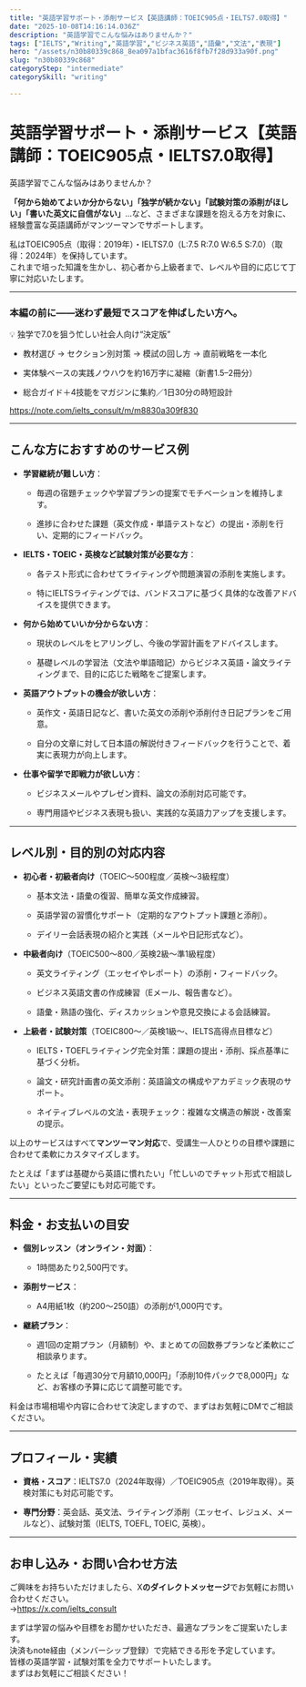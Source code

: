 ```yaml
---
title: "英語学習サポート・添削サービス【英語講師：TOEIC905点・IELTS7.0取得】"
date: "2025-10-08T14:16:14.036Z"
description: "英語学習でこんな悩みはありませんか？"
tags: ["IELTS","Writing","英語学習","ビジネス英語","語彙","文法","表現"]
hero: "/assets/n30b80339c868_8ea097a1bfac3616f8fb7f28d933a90f.png"
slug: "n30b80339c868"
categoryStep: "intermediate"
categorySkill: "writing"

---
```




<h1>英語学習サポート・添削サービス【英語講師：TOEIC905点・IELTS7.0取得】</h1>
<figure name="d4c4707c-7dfe-4eb3-acc9-05735f4e38a7"><OptimizedImage
  src="/assets/n30b80339c868_8ea097a1bfac3616f8fb7f28d933a90f.png"
/><figcaption></figcaption></figure><figure name="48eb2877-6908-44df-a33b-e247e16ccc74" id="48eb2877-6908-44df-a33b-e247e16ccc74"><OptimizedImage
  src="/assets/n30b80339c868_1752553147-jf9uiR1Sl4ZboKxydDPJpI8h.png"
  width={620}
  height={342}
/><figcaption></figcaption></figure><p name="d9243079-e0f4-4cd2-8973-1d63d3f6ba55" id="d9243079-e0f4-4cd2-8973-1d63d3f6ba55">英語学習でこんな悩みはありませんか？</p><p name="4732d4cb-2863-4ae5-aacc-851a3ad26bbf" id="4732d4cb-2863-4ae5-aacc-851a3ad26bbf"><strong>「何から始めてよいか分からない」「独学が続かない」「試験対策の添削がほしい」「書いた英文に自信がない」</strong>…など、さまざまな課題を抱える方を対象に、経験豊富な英語講師がマンツーマンでサポートします。</p><p name="fe9a588a-38b2-430a-af94-2564f7dce7fb" id="fe9a588a-38b2-430a-af94-2564f7dce7fb">私はTOEIC905点（取得：2019年）・IELTS7.0（L:7.5 R:7.0 W:6.5 S:7.0）（取得：2024年）を保持しています。<br />これまで培った知識を生かし、初心者から上級者まで、レベルや目的に応じて丁寧に対応いたします。</p><hr /><h3 name="8ae109c7-54c8-4e57-ac78-f2d52ac93b37" id="8ae109c7-54c8-4e57-ac78-f2d52ac93b37">本編の前に——迷わず最短でスコアを伸ばしたい方へ。</h3><p name="a7b1d2d4-95a2-4feb-9b88-36328a857e24" id="a7b1d2d4-95a2-4feb-9b88-36328a857e24">💡 独学で7.0を狙う忙しい社会人向け“決定版”</p><ul name="29d0d64c-91fd-46bb-b62c-27fac31991d5" id="29d0d64c-91fd-46bb-b62c-27fac31991d5"><li><p name="e495319e-7a60-4680-a6c2-18998ac005a9" id="e495319e-7a60-4680-a6c2-18998ac005a9">教材選び → セクション別対策 → 模試の回し方 → 直前戦略を一本化</p></li><li><p name="0d2cbf7a-4ce3-466a-89b3-bbc2b79fe6ae" id="0d2cbf7a-4ce3-466a-89b3-bbc2b79fe6ae">実体験ベースの実践ノウハウを約16万字に凝縮（新書1.5–2冊分）</p></li><li><p name="be793e33-fd54-4537-877b-9cdd8d7cfe49" id="be793e33-fd54-4537-877b-9cdd8d7cfe49">総合ガイド＋4技能をマガジンに集約／1日30分の時短設計</p></li></ul><p name="d5cb22ae-904e-478d-998f-bc3dec3c7309"><a href="https://note.com/ielts_consult/m/m8830a309f830">https://note.com/ielts_consult/m/m8830a309f830</a></p><hr /><h2 name="cbea22f0-4fab-42ce-a64b-75e1fecf8586" id="cbea22f0-4fab-42ce-a64b-75e1fecf8586">こんな方におすすめのサービス例</h2><figure name="5db5befc-7edc-40e1-9006-85dd5c97277c" id="5db5befc-7edc-40e1-9006-85dd5c97277c"><OptimizedImage
  src="/assets/n30b80339c868_1752553177-IrEqWA4DUcx6nsbekHhPFtj8.png"
  width={620}
  height={349}
/><figcaption></figcaption></figure><ul name="ef8f7ffa-1727-4063-8e9b-6c474cb90db3" id="ef8f7ffa-1727-4063-8e9b-6c474cb90db3"><li><p name="4df9372b-3113-41fd-8fd4-fbca4cabbe75" id="4df9372b-3113-41fd-8fd4-fbca4cabbe75"><strong>学習継続が難しい方</strong>：</p><ul name="d8d0dd78-4457-4435-bdbe-cec3611c8b56" id="d8d0dd78-4457-4435-bdbe-cec3611c8b56"><li><p name="8df7e255-a66e-405a-8df6-83a720a1516c" id="8df7e255-a66e-405a-8df6-83a720a1516c">毎週の宿題チェックや学習プランの提案でモチベーションを維持します。</p></li><li><p name="fc3d6d4c-b9a8-4b21-84e3-55c5bddb923d" id="fc3d6d4c-b9a8-4b21-84e3-55c5bddb923d">進捗に合わせた課題（英文作成・単語テストなど）の提出・添削を行い、定期的にフィードバック。</p></li></ul></li><li><p name="510df2d2-7d98-4d99-bdc9-33a30efc70b4" id="510df2d2-7d98-4d99-bdc9-33a30efc70b4"><strong>IELTS・TOEIC・英検など試験対策が必要な方</strong>：</p><ul name="88001899-5b88-4e40-a272-1cc896aa3018" id="88001899-5b88-4e40-a272-1cc896aa3018"><li><p name="cb1c24be-b08f-4301-93d5-da125b84048e" id="cb1c24be-b08f-4301-93d5-da125b84048e">各テスト形式に合わせてライティングや問題演習の添削を実施します。</p></li><li><p name="04b567e8-b16e-47ed-bb6a-d041e08bbef2" id="04b567e8-b16e-47ed-bb6a-d041e08bbef2">特にIELTSライティングでは、バンドスコアに基づく具体的な改善アドバイスを提供できます。</p></li></ul></li><li><p name="a4dbbbb8-327b-4e5e-a1fc-24d181664192" id="a4dbbbb8-327b-4e5e-a1fc-24d181664192"><strong>何から始めていいか分からない方</strong>：</p><ul name="14224608-cbbf-4f19-a5d2-4f68694f5b9b" id="14224608-cbbf-4f19-a5d2-4f68694f5b9b"><li><p name="19fde3a0-4fb7-4004-bf49-ffea635c2369" id="19fde3a0-4fb7-4004-bf49-ffea635c2369">現状のレベルをヒアリングし、今後の学習計画をアドバイスします。</p></li><li><p name="10fa1b52-cfca-46e8-9620-b4d13537ec85" id="10fa1b52-cfca-46e8-9620-b4d13537ec85">基礎レベルの学習法（文法や単語暗記）からビジネス英語・論文ライティングまで、目的に応じた戦略をご提案します。</p></li></ul></li><li><p name="e8c30f28-929a-48b1-9997-903831931945" id="e8c30f28-929a-48b1-9997-903831931945"><strong>英語アウトプットの機会が欲しい方</strong>：</p><ul name="d73b0bb5-eac2-4814-8515-77761de15483" id="d73b0bb5-eac2-4814-8515-77761de15483"><li><p name="66babd25-d360-4495-80f0-8978b84c2a42" id="66babd25-d360-4495-80f0-8978b84c2a42">英作文・英語日記など、書いた英文の添削や添削付き日記プランをご用意。</p></li><li><p name="77ade3ee-3931-4cd5-ad10-65768996927c" id="77ade3ee-3931-4cd5-ad10-65768996927c">自分の文章に対して日本語の解説付きフィードバックを行うことで、着実に表現力が向上します。</p></li></ul></li><li><p name="4b477f9c-87f5-4b9e-8fe6-ea71da93eb75" id="4b477f9c-87f5-4b9e-8fe6-ea71da93eb75"><strong>仕事や留学で即戦力が欲しい方</strong>：</p><ul name="e622716a-f0fd-4143-a0d1-b33377af37ec" id="e622716a-f0fd-4143-a0d1-b33377af37ec"><li><p name="0ea136fc-4d59-498f-8ba6-269ded2edaf7" id="0ea136fc-4d59-498f-8ba6-269ded2edaf7">ビジネスメールやプレゼン資料、論文の添削対応可能です。</p></li><li><p name="71812a81-6def-49b4-af13-b3face0563b0" id="71812a81-6def-49b4-af13-b3face0563b0">専門用語やビジネス表現も扱い、実践的な英語力アップを支援します。</p></li></ul></li></ul><hr /><h2 name="b9ec3469-7919-43af-8ac9-365dac990923" id="b9ec3469-7919-43af-8ac9-365dac990923">レベル別・目的別の対応内容</h2><figure name="46c4be4a-8f51-42ad-8752-e55ec152b6a3" id="46c4be4a-8f51-42ad-8752-e55ec152b6a3"><OptimizedImage
  src="/assets/n30b80339c868_1752553199-PX8gb79klDJWuEjm3Uc2Vw6S.png"
  width={620}
  height={360}
/><figcaption></figcaption></figure><ul name="2dbd079f-c273-4127-95b2-1662ee005e34" id="2dbd079f-c273-4127-95b2-1662ee005e34"><li><p name="7be6736c-13cf-41c3-91c9-f1e81abef2ba" id="7be6736c-13cf-41c3-91c9-f1e81abef2ba"><strong>初心者・初級者向け</strong>（TOEIC～500程度／英検～3級程度）</p><ul name="e35dd5b0-d68e-4ac3-b83e-9f8b289298dd" id="e35dd5b0-d68e-4ac3-b83e-9f8b289298dd"><li><p name="eea73f22-b62a-4224-a8d4-d732386ecc0c" id="eea73f22-b62a-4224-a8d4-d732386ecc0c">基本文法・語彙の復習、簡単な英文作成練習。</p></li><li><p name="51a9510c-7bdc-4c31-9c68-d643e611bb01" id="51a9510c-7bdc-4c31-9c68-d643e611bb01">英語学習の習慣化サポート（定期的なアウトプット課題と添削）。</p></li><li><p name="e93bbbcb-bf56-4f34-b411-7b8278ca80bb" id="e93bbbcb-bf56-4f34-b411-7b8278ca80bb">デイリー会話表現の紹介と実践（メールや日記形式など）。</p></li></ul></li><li><p name="c64d2182-4e62-4d2e-acd5-e5af16bae99b" id="c64d2182-4e62-4d2e-acd5-e5af16bae99b"><strong>中級者向け</strong>（TOEIC500～800／英検2級～準1級程度）</p><ul name="7ca4bb62-64ca-4f6b-aef6-731b3a16787f" id="7ca4bb62-64ca-4f6b-aef6-731b3a16787f"><li><p name="65fe3686-78c7-48b0-bf8a-dea6aaba2a05" id="65fe3686-78c7-48b0-bf8a-dea6aaba2a05">英文ライティング（エッセイやレポート）の添削・フィードバック。</p></li><li><p name="a5863ced-e2a9-4150-93ba-f7d74edc4f10" id="a5863ced-e2a9-4150-93ba-f7d74edc4f10">ビジネス英語文書の作成練習（Eメール、報告書など）。</p></li><li><p name="6019179b-efa3-4f1e-8f07-6245a69bbe11" id="6019179b-efa3-4f1e-8f07-6245a69bbe11">語彙・熟語の強化、ディスカッションや意見交換による会話練習。</p></li></ul></li><li><p name="535eb912-aef5-4c39-b616-fe0295adb047" id="535eb912-aef5-4c39-b616-fe0295adb047"><strong>上級者・試験対策</strong>（TOEIC800～／英検1級～、IELTS高得点目標など）</p><ul name="c4f65274-7647-4a05-b958-761f8bc4f1d3" id="c4f65274-7647-4a05-b958-761f8bc4f1d3"><li><p name="5edc9b0e-d55f-4165-85a1-fb4431860350" id="5edc9b0e-d55f-4165-85a1-fb4431860350">IELTS・TOEFLライティング完全対策：課題の提出・添削、採点基準に基づく分析。</p></li><li><p name="ad84954e-6929-4907-97d3-6a9be9cd1abf" id="ad84954e-6929-4907-97d3-6a9be9cd1abf">論文・研究計画書の英文添削：英語論文の構成やアカデミック表現のサポート。</p></li><li><p name="bcab9e06-e3b1-48fa-945e-ea3781af25f1" id="bcab9e06-e3b1-48fa-945e-ea3781af25f1">ネイティブレベルの文法・表現チェック：複雑な文構造の解説・改善案の提示。</p></li></ul></li></ul><p name="bf54261a-362d-4a99-9053-863437aafaab" id="bf54261a-362d-4a99-9053-863437aafaab">以上のサービスはすべて<strong>マンツーマン対応</strong>で、受講生一人ひとりの目標や課題に合わせて柔軟にカスタマイズします。</p><p name="e4628d3e-af24-4c78-9aca-28b417f15643" id="e4628d3e-af24-4c78-9aca-28b417f15643">たとえば「まずは基礎から英語に慣れたい」「忙しいのでチャット形式で相談したい」といったご要望にも対応可能です。</p><hr /><h2 name="052d357a-236e-4f59-b503-ac2f60f62850" id="052d357a-236e-4f59-b503-ac2f60f62850">料金・お支払いの目安</h2><figure name="4042378f-2c9d-4872-8604-da0cae9479aa" id="4042378f-2c9d-4872-8604-da0cae9479aa"><OptimizedImage
  src="/assets/n30b80339c868_1752553226-mxiYZqeXGE9H8rvVtuQ6JTw2.png"
  width={620}
  height={361}
/><figcaption></figcaption></figure><ul name="b8c75622-bb4d-4da4-8686-2309c04bfe58" id="b8c75622-bb4d-4da4-8686-2309c04bfe58"><li><p name="9ad239e7-d92e-4f92-8819-fc22e9253855" id="9ad239e7-d92e-4f92-8819-fc22e9253855"><strong>個別レッスン（オンライン・対面）</strong>：</p><ul name="f0526832-71c6-4fd3-8bfd-995537fe0969" id="f0526832-71c6-4fd3-8bfd-995537fe0969"><li><p name="6ca53cc6-4dc5-4176-8bf5-80bd3e473eda" id="6ca53cc6-4dc5-4176-8bf5-80bd3e473eda">1時間あたり2,500円です。</p></li></ul></li><li><p name="4fb5f435-7ab2-409d-940b-fedd3107b241" id="4fb5f435-7ab2-409d-940b-fedd3107b241"><strong>添削サービス</strong>：</p><ul name="bfe46026-d3fe-4cbd-9fec-fde5595e4bd5" id="bfe46026-d3fe-4cbd-9fec-fde5595e4bd5"><li><p name="981820ca-d416-43c1-9620-8bba093295b5" id="981820ca-d416-43c1-9620-8bba093295b5">A4用紙1枚（約200～250語）の添削が1,000円です。</p></li></ul></li><li><p name="0bd730e7-7713-4e1c-93e7-f84008f7e9ff" id="0bd730e7-7713-4e1c-93e7-f84008f7e9ff"><strong>継続プラン</strong>：</p><ul name="c5f7f0e9-2d29-48c9-a2b4-28964a633338" id="c5f7f0e9-2d29-48c9-a2b4-28964a633338"><li><p name="64bc8ce2-c926-4e66-8b69-08301f440b2d" id="64bc8ce2-c926-4e66-8b69-08301f440b2d">週1回の定期プラン（月額制）や、まとめての回数券プランなど柔軟にご相談承ります。</p></li><li><p name="8afe8f68-9fed-4047-aad5-093774cc330a" id="8afe8f68-9fed-4047-aad5-093774cc330a">たとえば「毎週30分で月額10,000円」「添削10件パックで8,000円」など、お客様の予算に応じて調整可能です。</p></li></ul></li></ul><p name="d6ce8853-5126-409e-b7c0-68333ca90836" id="d6ce8853-5126-409e-b7c0-68333ca90836">料金は市場相場や内容に合わせて決定しますので、まずはお気軽にDMでご相談ください。</p><hr /><h2 name="72f8e935-fc37-41b1-b1a4-5ba664b42d27" id="72f8e935-fc37-41b1-b1a4-5ba664b42d27">プロフィール・実績</h2><figure name="24afe360-d9db-4943-b42d-77e6e5ce84f3" id="24afe360-d9db-4943-b42d-77e6e5ce84f3"><OptimizedImage
  src="/assets/n30b80339c868_1752553351-BG3Xbe6gnCk29HylvADf4PIm.png"
  width={620}
  height={359}
/><figcaption></figcaption></figure><ul name="b394e724-0577-4f70-90a6-869a5f0668d8" id="b394e724-0577-4f70-90a6-869a5f0668d8"><li><p name="b8cb4c81-9ffd-4c6e-b89b-d2a35286f1b4" id="b8cb4c81-9ffd-4c6e-b89b-d2a35286f1b4"><strong>資格・スコア</strong>：IELTS7.0（2024年取得）／TOEIC905点（2019年取得）。英検対策にも対応可能です。</p></li><li><p name="db249f2d-d367-43ea-979f-c2e314488ab0" id="db249f2d-d367-43ea-979f-c2e314488ab0"><strong>専門分野</strong>：英会話、英文法、ライティング添削（エッセイ、レジュメ、メールなど）、試験対策（IELTS, TOEFL, TOEIC, 英検）。</p></li></ul><hr /><h2 name="1206f399-325f-4bdf-b6a8-421ae62c9af9" id="1206f399-325f-4bdf-b6a8-421ae62c9af9">お申し込み・お問い合わせ方法</h2><figure name="2def7592-dfd7-4a2e-a59e-19285c3486b1" id="2def7592-dfd7-4a2e-a59e-19285c3486b1"><OptimizedImage
  src="/assets/n30b80339c868_1752553382-sGr02LEifAuUjnxyFmHNz3c4.png"
  width={620}
  height={416}
/><figcaption></figcaption></figure><p name="96a597ec-038f-43f0-8c09-2d3d6e91ae9b" id="96a597ec-038f-43f0-8c09-2d3d6e91ae9b">ご興味をお持ちいただけましたら、X<strong>のダイレクトメッセージ</strong>でお気軽にお問い合わせください。<br />→<a href="https://x.com/ielts_consult" target="_blank" rel="nofollow noopener">https://x.com/ielts_consult</a></p><figure name="cb999ad6-9031-4012-8fbf-c59b2dd48c22" id="cb999ad6-9031-4012-8fbf-c59b2dd48c22"><OptimizedImage
  src="/assets/n30b80339c868_1752553409-vR5ONGQZ7Bz2gKlmbochJ0kp.png"
  width={620}
  height={355}
/><figcaption></figcaption></figure><p name="1e1b4056-49ff-4ec0-b2fd-dac40c406ebd" id="1e1b4056-49ff-4ec0-b2fd-dac40c406ebd">まずは学習の悩みや目標をお聞かせいただき、最適なプランをご提案いたします。<br />決済もnote経由（メンバーシップ登録）で完結できる形を予定しています。<br />皆様の英語学習・試験対策を全力でサポートいたします。<br />まずはお気軽にご相談ください！</p><p name="fb4b651a-972f-42a0-a555-978629006bec" id="fb4b651a-972f-42a0-a555-978629006bec"><br /></p>

